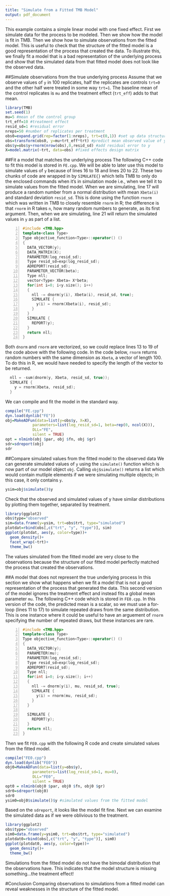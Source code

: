 ```yaml
---
title: "Simulate from a Fitted TMB Model"
output: pdf_document
---
```

This example contains a simple linear model with one fixed effect. First we simulate data for the process to be modeled. Then we show how the model is fit in TMB. Then we show how to simulate observations from the fitted model. This is useful to check that the structure of the fitted model is a good representation of the process that created the data. To illustrate this, we finally fit a model that is a bad representation of the underlying process and show that the simulated data from that fitted model does not look like the observed data.

##Simulate observations from the true underlying process
Assume that we observe values of `y` in 100 replicates, half the replicates are controls `trt=0` and the other half were treated in some way `trt=1`. The baseline mean of the control replicates is `mu` and the treatment effect (`trt_eff`) adds to that mean.

```r
library(TMB)
set.seed(1)
mu=5 #mean of the control group
trt_eff=10 #treatment effect
resid_sd=1 #residual error
nreps=50 #number of replicates per treatment
obs0=expand.grid(rep=factor(1:nreps), trt=c(0,1)) #set up data structure
obs=transform(obs0, y=mu+trt_eff*trt) #predict mean observed value of y
obs$y=obs$y+rnorm(nrow(obs),0,resid_sd) #add residual error to y
X=model.matrix(~trt, data=obs) #fixed effects design matrix
```
##Fit a model that matches the underlying process
The following C++ code to fit this model is stored in `FE.cpp`. We will be able to later use this model to simulate values of `y` because of lines 16 to 18 and lines 20 to 22.
These two chunks of code are wrapped in by `SIMULATE{}` which tells TMB to only do the enclosed commands when it's in simulation mode i.e., when we tell it to simulate values from the fitted model. When we are simulating, line 17 will produce a random number from a normal distribution with mean `Xbeta(i)` and standard deviation `resid_sd`. This is done using the function `rnorm` which was written in TMB to closely resemble `rnorm` in R; the difference is that `rnorm` in R takes `n`, how many random numbers to generate, as its first argument. Then, when we are simulating, line 21 will return the simulated values in `y` as part of a list.

```{#numCode .Cpp .numberLines}
#include <TMB.hpp>                                
template<class Type>
Type objective_function<Type>::operator() ()
{
  DATA_VECTOR(y);
  DATA_MATRIX(X);                             
  PARAMETER(log_resid_sd);
  Type resid_sd=exp(log_resid_sd);
  ADREPORT(resid_sd);
  PARAMETER_VECTOR(beta);
  Type nll;       
  vector<Type> Xbeta= X*beta;
  for(int i=0; i<y.size(); i++)
  {
    nll -= dnorm(y(i), Xbeta(i), resid_sd, true);
    SIMULATE {
      y(i) = rnorm(Xbeta(i), resid_sd);
    }
  }
  SIMULATE {
    REPORT(y);
  }
  return nll;
}

```
Both `dnorm` and `rnorm` are vectorized, so we could replace lines 13 to 19 of the code above with the following code. In the code below, `rnorm` returns random numbers with the same dimension as `Xbeta`, a vector of length 100. To do this in R, we would have needed to specify the length of the vector to be returned.

```.Cpp
  nll = -sum(dnorm(y, Xbeta, resid_sd, true));
  SIMULATE {
    y = rnorm(Xbeta, resid_sd);
  }
```
We can compile and fit the model in the standard way. 
```r
compile("FE.cpp")
dyn.load(dynlib("FE"))
obj=MakeADFun(data=list(y=obs$y, X=X),
            parameters=list(log_resid_sd=1, beta=rep(0, ncol(X))), 
            DLL="FE",
            silent = TRUE)
opt = nlminb(obj $par, obj $fn, obj $gr)
sdr=sdreport(obj) 
sdr
```
##Compare simulated values from the fitted model to the observed data
We can generate simulated values of `y` using the `simulate()` function which is now part of our model object `obj`. Calling `obj$simulate()` returns a list which would contain mutliple elements if we were simulating multiple objects; in this case, it only contains `y`.

```r
ysim=obj$simulate()$y
```
Check that the observed and simulated values of y have similar distributions by plotting them together, separated by treatment.

```r
library(ggplot2)
obs$type="observed"
sim=data.frame(y=ysim, trt=obs$trt, type="simulated")
plotdat=rbind(obs[,c("trt", "y", "type")], sim)
ggplot(plotdat, aes(y, color=type))+
  geom_density()+
  facet_wrap(~trt)+
  theme_bw()
```

The values simulated from the fitted model are very close to the observations because the structure of our fitted model perfectly matched the process that created the observations. 

##A model that does not represent the true underlying process
In this section we show what happens when we fit a model that is not a good representation of the process that generated the data. This second version of the model ignores the treatment effect and instead fits a global mean parameter `mu`. The following C++ code which is stored in `FE0.cpp`. In this version of the code, the predicted mean is a scalar, so we must use a for-loop (lines 11 to 17) to simulate repeated draws from the same distribution. This is one instance where it could be useful to have an arguement of `rnorm` specifying the number of repeated draws, but these instances are rare.

```{#numCode .Cpp .numberLines}
#include <TMB.hpp>                                
template<class Type>
Type objective_function<Type>::operator() ()
{
  DATA_VECTOR(y);
  PARAMETER(mu);
  PARAMETER(log_resid_sd);
  Type resid_sd=exp(log_resid_sd);
  ADREPORT(resid_sd);
  Type nll;       
  for(int i=0; i<y.size(); i++)
  {
    nll -= dnorm(y(i), mu, resid_sd, true);
    SIMULATE {
      y(i) = rnorm(mu, resid_sd);
    }
  }
  
  SIMULATE {
    REPORT(y);
  }
  return nll;
}

```
Then we fit `FE0.cpp` with the following R code and create simulated values from the fitted model.
```r
compile("FE0.cpp")
dyn.load(dynlib("FE0"))
obj0=MakeADFun(data=list(y=obs$y),
            parameters=list(log_resid_sd=1, mu=0), 
            DLL="FE0",
            silent = TRUE)
opt0 = nlminb(obj0 $par, obj0 $fn, obj0 $gr)
sdr0=sdreport(obj0) 
sdr0
ysim0=obj0$simulate()$y #simulated values from the fitted model
```

Based on the `sdreport`, it looks like the model fit fine. Next we can examine the simulated data as if we were oblivious to the treatment.

```r
library(ggplot2)
obs$type="observed"
sim0=data.frame(y=ysim0, trt=obs$trt, type="simulated")
plotdat0=rbind(obs[,c("trt", "y", "type")], sim0)
ggplot(plotdat0, aes(y, color=type))+
  geom_density()+
  theme_bw()
```

Simulations from the fitted model do not have the bimodal distribution that the observations have. This indicates that the model structure is missing something...the treatment effect!

#Conclusion
Comparing observations to simulations from a fitted model can reveal weaknesses in the structure of the fitted model.